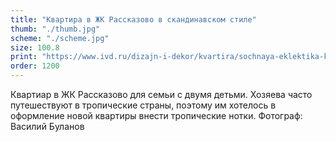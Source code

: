 ```yaml
---
title: "Квартира в ЖК Рассказово в скандинавском стиле"
thumb: "./thumb.jpg"
scheme: "./scheme.jpg"
size: 100.8
print: "https://www.ivd.ru/dizajn-i-dekor/kvartira/sochnaya-eklektika-kvartira-v-novoj-moskve-50571"
order: 1200
---
```

Квартиар в ЖК Рассказово для семьи с двумя детьми. Хозяева часто путешествуют в тропические страны, поэтому им хотелось в оформление новой квартиры внести тропические нотки.
Фотограф: Василий Буланов